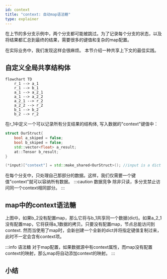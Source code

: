 ```yaml
---
id: context
title: "context: 自动map语法糖"
type: explainer
---
```


在上节的多分支示例中，两个分支都可能被跳过。为了记录每个分支的状态，以及将结果都汇总到最终的结果，需要很多的键值和复杂的map配置。

在实际业务中，我们发现这样会很麻烦。 本节介绍一种共享上下文的最佳实践。


## 自定义全局共享结构体

```mermaid
flowchart TD
    r_1 --> a_1
    r_1 --> b_1
    a_1 --> a_2_1
    a_1 --> a_2_2
    a_2_1 --> r_2
    a_2_2 --> r_2
    b_1 --> b_2
    b_2 --> r_2
```

在r_1中定义一个可以记录所有分支结果的结构体, 写入数据的"context"键值中：
```cpp
struct OurStruct{
    bool a_skiped = false;
    bool b_skiped = false;
    std::vector<float> a_result;
    at::Tensor b_result;
}

(*input)["context"] = std::make_shared<OurStruct>(); //input is a dict

```

在每个分支中，只处理自己那部分的数据。这样，我们仅需要一个键值"context"就可以容纳所有数据。
:::caution 数据竞争
除非只读，多分支禁止访问同一个context相同部分。
:::

## map中的context语法糖


上图中，如果b_2没有配置map，那么它将与b_1共享同一个数据(dict)。如果a_2_1没有配置map，它将获得a_1数据的拷贝。只要没有配置map，节点总能访问到context. 然而当使用了map时，会新创建一个全新的dict并将指定键值复制过来，此时不一定会含有context项。

:::info 语法糖
对于map配置，如果数据源中有context属性，而map没有配置context的映射，那么map将自动添加context的映射。
:::

## 小结
 